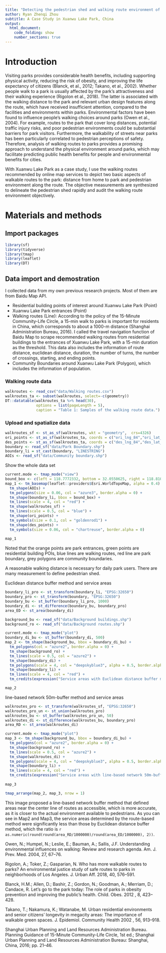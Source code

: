 ```yaml
---
title: "Detecting the pedestrian shed and walking route environment of urban parks with open-source data"
author: Ryan Zhenqi Zhou
subtitle: A Case Study in Xuanwu Lake Park, China
output:
  html_document:
    code_folding: show
    number_sections: true
---
```


# Introduction

Visiting parks provides considerable health benefits, including supporting physical activity, reducing the risk of obesity, and improving the life expectancy of citizens (Blanck, et al., 2012; Takano, et al., 2002). Whether people walk to a park is usually affected by the park’s attractiveness and their walking experience (Rigolon et al., 2018). The latter is associated with the walking distance to the park and relevant urban design features along
the route, which have received insufficient attention, compared to the facilities and environments within parks. Environmental factors have been found to influence people’s walking choices around parks (Owen et al., 2004). For example, routes to the park that cover long distances, potential traffic injury risks, and poor pedestrian environments could be substantial barriers for park visitors. Furthermore, the walkability of streets near parks has been particularly correlated to pedestrian perceptions of safety. Therefore, analysis of walking routes to parks provides a promising approach to understand the physical environment around parks, which may facilitate predicting public health benefits for people and environmental benefits for cities.

With Xuanwu Lake Park as a case study, I use the walking routes recommended by online map services to depict two basic aspects of walkable routes to the park: distance from home to park and pedestrian environment along the route. The objective measurements are synthesized to delineate the pedestrian shed rapidly and audit the walking route environment objectively. 

# Materials and methods
## Import packages
```r
library(sf)
library(tidyverse)
library(tmap)
library(leaflet)
library(DT)
```

## Data import and demostration
I collected data from my own previous research projects. Most of them are from Baidu Map API.

* Residential building points of interest around Xuanwu Lake Park (Point)
* Xuanwu Lake Park entrances (Point)
* Walking routes (Line): According to the policy of the 15-Minute Community-Life Circle, a 15-min walk to parks is important for residents in China, which corresponds to about a 1000-m distance (Shanghai Administration Bureau, 2016). I called the travel navigation function of Baidu Map to scrape recommended walking routes from residential buildings to the entrances of Xuanwu Lake Park, with a 15-min duration as the threshold. This data also includes the information of route distance, euclidean distance, duration, the number of turns, the number of crossings, starting, and ending points.
* Community Boundaries around Xuanwu Lake Park (Polygon), which includes the information of population.

### Walking route data
```r
walkroutes <- read_csv("data/Walking routes.csv")
walkroutes_ta <- subset(walkroutes, select=-c(geometry))
DT::datatable(walkroutes_ta %>% head(30),
              options = list(pageLength = 5), 
              caption = "Table 1: Samples of the walking route data.")
```

### Upload and spatialize data
```r
walkroutes_sf <- st_as_sf(walkroutes, wkt = "geometry",  crs=4326)
ori_points <- st_as_sf(walkroutes_ta, coords = c("ori_lng_84","ori_lat_84"),  crs=4326)
des_points <- st_as_sf(walkroutes_ta, coords = c("des_lng_84","des_lat_84"),  crs=4326)
boundary <- read_sf("data/Park Boundary.shp")
boundary_li = st_cast(boundary, "LINESTRING")
AOIs <- read_sf("data/Community boundary.shp")
```

Show the whole data set
```r
current.mode <- tmap_mode("view")
bound_box <- c(left = 118.7772332, bottom = 32.0550625, right = 118.8104844, top = 32.0902245)
map_1 <- tm_basemap(leaflet::providers$Esri.WorldTopoMap, alpha = 0.4) +
  tm_shape(AOIs) + 
  tm_polygons(size = 0.06, col = "azure3", border.alpha = 0) +
  tm_shape(boundary_li, bbox = bound_box) +
  tm_lines(scale = 4, col = "red") + 
  tm_shape(walkroutes_sf) +
  tm_lines(scale = 0.5, col = "blue") +
  tm_shape(ori_points) +
  tm_symbols(size = 0.1, col = "goldenrod1") +
  tm_shape(des_points) +
  tm_symbols(size = 0.06, col = "chartreuse", border.alpha = 0) 
   
map_1
```

Noted that the orange points are park entrances, green points are residential building POIs, blue lines are walking routes, red line are park boundary, grey polygons are community boundaries.

A reasonable walking distance is necessary for daily park users. There are many measurement to define pedestrian shed.

Euclidean distance buffer method and service areas
```r
boundary_li_pro <- st_transform(boundary_li, "EPSG:32650")
boundary_pro <- st_transform(boundary, "EPSG:32650")
boundary_bu <- st_buffer(boundary_li_pro, 1000)
boundary_di <- st_difference(boundary_bu, boundary_pro)
area_ED <- st_area(boundary_di)

background_bu <- read_sf("data/Background buildings.shp")
background_ro <- read_sf("data/Background routes.shp")

current.mode <- tmap_mode("plot")
boundary_di_bu <- st_buffer(boundary_di, 500)
map_2 <- tm_shape(background_bu, bbox = boundary_di_bu) +
  tm_polygons(col = "azure2", border.alpha = 0) + 
  tm_shape(background_ro) +
  tm_lines(scale = 0.5, col = "azure2") +
  tm_shape(boundary_di) +
  tm_polygons(scale = 4, col = "deepskyblue3", alpha = 0.5, border.alpha = 0) + 
  tm_shape(boundary_li) +
  tm_lines(scale = 4, col = "red") +
  tm_credits(expression("Service areas with Euclidean distance buffer method is"~13~"km"^2), position=c("left", "bottom"))

map_2
```
line-based network 50m-buffer method and service areas
```r
walkroutes_pro <- st_transform(walkroutes_sf, "EPSG:32650")
walkroutes_pro_un <- st_union(walkroutes_pro)
walkroutes_bu <- st_buffer(walkroutes_pro_un, 50)
walkroutes_di <- st_difference(walkroutes_bu, boundary_pro)
area_RD <- st_area(walkroutes_di)

current.mode <- tmap_mode("plot")
map_3 <- tm_shape(background_bu, bbox = boundary_di_bu) +
  tm_polygons(col = "azure2", border.alpha = 0) + 
  tm_shape(background_ro) +
  tm_lines(scale = 0.5, col = "azure2") +
  tm_shape(walkroutes_di) +
  tm_polygons(scale = 4, col = "deepskyblue3", alpha = 0.5, border.alpha = 0) + 
  tm_shape(boundary_li) +
  tm_lines(scale = 4, col = "red") +
  tm_credits(expression("Service areas with line-based network 50m-buffer method is"~4~"km"^2), position=c("left", "bottom"))
  
map_3
```

```r
tmap_arrange(map_2, map_3, nrow = 1)
```

This image proposed a line-based network buffer method that defined areas near the center line of routes as accessible, which is more accurate, as it is closer to the actual environment available to pedestrians. As you can see in Map2 and Map3, the service areas determined by the route-based method were significantly less than those by Euclidean distance buffer method, which the ratio is `r as.numeric(round(round(area_RD/1000000)/round(area_ED/1000000), 2))`.











Owen, N.; Humpel, N.; Leslie, E.; Bauman, A.; Sallis, J.F. Understanding environmental influences on walking: Review and research agenda. Am. J. Prev. Med. 2004, 27, 67–76.

Rigolon, A.; Toker, Z.; Gasparian, N. Who has more walkable routes to parks? An environmental justice study of safe routes to parks in neighborhoods of Los Angeles. J. Urban Aff. 2018, 40, 576–591. 

Blanck, H.M.; Allen, D.; Bashir, Z.; Gordon, N.; Goodman, A.; Merriam, D.; Candace, R. Let’s go to the park today: The role of parks in obesity prevention and improving the public’s health. Child. Obes. 2012 , 8, 423–428.

Takano, T.; Nakamura, K.; Watanabe, M. Urban residential environments and senior citizens’ longevity in megacity areas: The importance of walkable green spaces. J. Epidemiol. Community Health 2002 , 56, 913–918.

Shanghai Urban Planning and Land Resources Administration Bureau. Planning Guidance of 15-Minute Community-Life Circle, 1st ed.; Shanghai Urban Planning and Land Resources Administration Bureau: Shanghai, China, 2016; pp. 21–46.